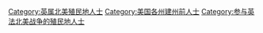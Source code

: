 [[Category:英属北美殖民地人士|Category:英属北美殖民地人士]]
[[Category:美国各州建州前人士|Category:美国各州建州前人士]]
[[Category:参与英法北美战争的殖民地人士|Category:参与英法北美战争的殖民地人士]]